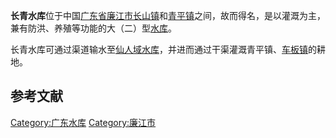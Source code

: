 {{Infobox Reservoir | 
|name                     = 长青水库
|nickname                 = 
|image                    = 
|image_caption            = 
|map                      = 
|map_caption              = 
|pushpin_map              = China Guangxi
|pushpin_map_caption      = 长青水库在中国的位置
|code                     = BHF21100092
|class                    = 大（二）型[[水库|水库]]
|location_of_reservoir    = [[广东省|广东省]][[廉江市|廉江市]][[长山镇|长山镇]][[青平镇|青平镇]]
|location_of_dam          = 
|inflow                   = 
|outflow                  = 
|catchment_area           = 231.5
|reservoir_area           = 
|mean_depth               = 
|maximum_depth            = 
|flood_level              = 
|normal_water_level       = 
|dead_water_level         = 
|water_quality            = 
|island                   = 
|maximum_storage_capacity = 1.4亿
|normal_storage_capacity  = 
|dead_storage_capacity    = 
|type_of_dam              = 
|elevation_of_dam         = 
|height_of_dam            = 
|length_of_dam            = 
|width_of_dam             = 
|installed_capacity       = 
|irrigated_area           = 
|start                    = 
|complete                 = 
|cost                     = 
|emigrate                 = 11749人
|latd = 21
|latm = 45
|lats = 12
|latNS = N
|longd = 109
|longm = 58
|longs = 54
|longEW = E
|website = 
|footnotes = <ref>{{Cite web |url=http://www.tsdh.net/%E6%B0%B4%E5%88%A9%E6%96%87%E7%8C%AE%E6%B1%87%E7%BC%96/PDF%E6%96%87%E6%A1%A3/%E4%B8%AD%E5%9B%BD%E6%B0%B4%E5%BA%93%E5%90%8D%E7%A7%B0%E4%BB%A3%E7%A0%81.pdf |title=中国水库名称代码 |access-date=2019-05-11 |archive-url=https://web.archive.org/web/20150505182029/http://www.tsdh.net/%E6%B0%B4%E5%88%A9%E6%96%87%E7%8C%AE%E6%B1%87%E7%BC%96/PDF%E6%96%87%E6%A1%A3/%E4%B8%AD%E5%9B%BD%E6%B0%B4%E5%BA%93%E5%90%8D%E7%A7%B0%E4%BB%A3%E7%A0%81.pdf |archive-date=2015-05-05 |dead-url=yes }}</ref><ref>{{cite journal |title=湛江水库移民安置50年综述 |author=钟云 |journal=人民珠江 |year=2008 |volume= |issue=02 |pages= |url=http://www.imbest.net/?action-viewnews-itemid-499 }}{{dead link|date=十一月 2017 |bot=InternetArchiveBot }}</ref>  
}}
<mapframe latitude="21.7832" longitude="109.9842" zoom="12" width="280" height="300" align="right" />
'''长青水库'''位于中国[[广东省|广东省]][[廉江市|廉江市]][[长山镇|长山镇]]和[[青平镇|青平镇]]之间，故而得名，是以灌溉为主，兼有防洪、养殖等功能的大（二）型[[水库|水库]]。

长青水库可通过渠道输水至[[仙人域水库|仙人域水库]]，并进而通过干渠灌溉青平镇、[[车板镇|车板镇]]的耕地。

==参考文献==
{{reflist}}
{{Reservoirs of Guangdong}}
{{DEFAULTSORT:C长}}
[[Category:广东水库|Category:广东水库]]
[[Category:廉江市|Category:廉江市]]